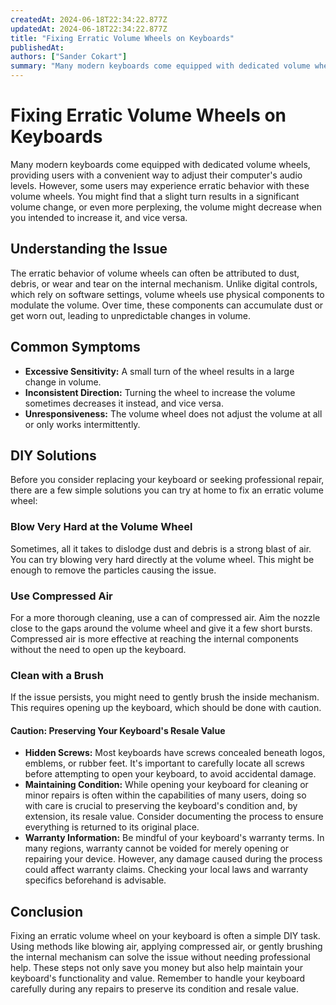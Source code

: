 ```yaml
---
createdAt: 2024-06-18T22:34:22.877Z
updatedAt: 2024-06-18T22:34:22.877Z
title: "Fixing Erratic Volume Wheels on Keyboards"
publishedAt:
authors: ["Sander Cokart"]
summary: "Many modern keyboards come equipped with dedicated volume wheels, providing users with a convenient way to adjust their computer's audio levels. However, some users may experience erratic behavior with these volume wheels. You might find that a slight turn results in a significant volume change, or even more perplexing, the volume might decrease when you intended to increase it, and vice versa."
---
```


# Fixing Erratic Volume Wheels on Keyboards

Many modern keyboards come equipped with dedicated volume wheels, providing users with a convenient way to adjust their computer's audio levels. However, some users may experience erratic behavior with these volume wheels. You might find that a slight turn results in a significant volume change, or even more perplexing, the volume might decrease when you intended to increase it, and vice versa.

## Understanding the Issue

The erratic behavior of volume wheels can often be attributed to dust, debris, or wear and tear on the internal mechanism. Unlike digital controls, which rely on software settings, volume wheels use physical components to modulate the volume. Over time, these components can accumulate dust or get worn out, leading to unpredictable changes in volume.

## Common Symptoms

- **Excessive Sensitivity:** A small turn of the wheel results in a large change in volume.
- **Inconsistent Direction:** Turning the wheel to increase the volume sometimes decreases it instead, and vice versa.
- **Unresponsiveness:** The volume wheel does not adjust the volume at all or only works intermittently.

## DIY Solutions

Before you consider replacing your keyboard or seeking professional repair, there are a few simple solutions you can try at home to fix an erratic volume wheel:

### Blow Very Hard at the Volume Wheel

Sometimes, all it takes to dislodge dust and debris is a strong blast of air. You can try blowing very hard directly at the volume wheel. This might be enough to remove the particles causing the issue.

### Use Compressed Air

For a more thorough cleaning, use a can of compressed air. Aim the nozzle close to the gaps around the volume wheel and give it a few short bursts. Compressed air is more effective at reaching the internal components without the need to open up the keyboard.

### Clean with a Brush

If the issue persists, you might need to gently brush the inside mechanism. This requires opening up the keyboard, which should be done with caution.

#### Caution: Preserving Your Keyboard's Resale Value

- **Hidden Screws:** Most keyboards have screws concealed beneath logos, emblems, or rubber feet. It's important to carefully locate all screws before attempting to open your keyboard, to avoid accidental damage.
- **Maintaining Condition:** While opening your keyboard for cleaning or minor repairs is often within the capabilities of many users, doing so with care is crucial to preserving the keyboard's condition and, by extension, its resale value. Consider documenting the process to ensure everything is returned to its original place.
- **Warranty Information:** Be mindful of your keyboard's warranty terms. In many regions, warranty cannot be voided for merely opening or repairing your device. However, any damage caused during the process could affect warranty claims. Checking your local laws and warranty specifics beforehand is advisable.

## Conclusion

Fixing an erratic volume wheel on your keyboard is often a simple DIY task. Using methods like blowing air, applying compressed air, or gently brushing the internal mechanism can solve the issue without needing professional help. These steps not only save you money but also help maintain your keyboard's functionality and value. Remember to handle your keyboard carefully during any repairs to preserve its condition and resale value.